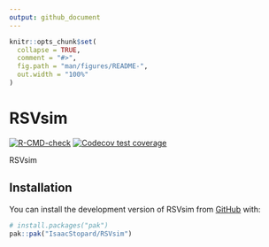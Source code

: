 ```yaml
---
output: github_document
---
```


<!-- README.md is generated from README.Rmd. Please edit that file -->

```r
knitr::opts_chunk$set(
  collapse = TRUE,
  comment = "#>",
  fig.path = "man/figures/README-",
  out.width = "100%"
)
```

# RSVsim

<!-- badges: start -->
[![R-CMD-check](https://github.com/IsaacStopard/RSVsim/actions/workflows/R-CMD-check.yaml/badge.svg)](https://github.com/IsaacStopard/RSVsim/actions/workflows/R-CMD-check.yaml)
[![Codecov test coverage](https://codecov.io/gh/IsaacStopard/RSVsim/graph/badge.svg)](https://app.codecov.io/gh/IsaacStopard/RSVsim)
<!-- badges: end -->

RSVsim 

## Installation

You can install the development version of RSVsim from [GitHub](https://github.com/) with:

``` r
# install.packages("pak")
pak::pak("IsaacStopard/RSVsim")
```


